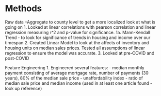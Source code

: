 # Methods

Raw data
--Aggregate to county level to get a more localized look at what is going on
1.  Looked at linear correlations with pearson correlation and linear regression measuring r^2 and p-value for significance.
1a. Mann-Kendall Trend - to look for significance of trends in housing and income over our timespan
2.  Created Linear Model to look at the affects of inventory and housing units on median sales prices.  Tested all
assumptions of linear regression to ensure the model was accurate.
3.  Looked at pre-COVID and post-COVID


Feature Engineering
1.  Engineered several features:
- median monthly payment consisting of average mortgage rate, number of payments (30 years), 80% of the median sale price
- unaffordability index - ratio of median sale price and median income (used in at least one article found - look up reference)

